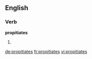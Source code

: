 ==English==

===Verb===
'''propitiates'''

# {{third-person singular of|propitiate}}

[[de:propitiates]]
[[fr:propitiates]]
[[vi:propitiates]]